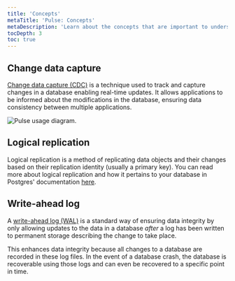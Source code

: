 ```yaml
---
title: 'Concepts'
metaTitle: 'Pulse: Concepts'
metaDescription: 'Learn about the concepts that are important to understand when using Pulse.'
tocDepth: 3
toc: true
---
```


<TopBlock></TopBlock>

## Change data capture

[Change data capture (CDC)](https://en.wikipedia.org/wiki/Change_data_capture) is a technique used to track and capture changes in a database enabling real-time updates. It allows applications to be informed about the modifications in the database, ensuring data consistency between multiple applications.

![Pulse usage diagram.](@site/static/images/data-platform/platform/pulse//diagram.png)

## Logical replication

Logical replication is a method of replicating data objects and their changes based on their replication identity (usually a primary key). You can read more about logical replication and how it pertains to your database in Postgres' documentation [here](https://www.postgresql.org/docs/current/logical-replication.html).

## Write-ahead log

A [write-ahead log (WAL)](https://www.postgresql.org/docs/current/wal-intro.html) is a standard way of ensuring data integrity by only allowing updates to the data in a database _after_ a log has been written to permanent storage describing the change to take place.

This enhances data integrity because all changes to a database are recorded in these log files. In the event of a database crash, the database is recoverable using those logs and can even be recovered to a specific point in time.

